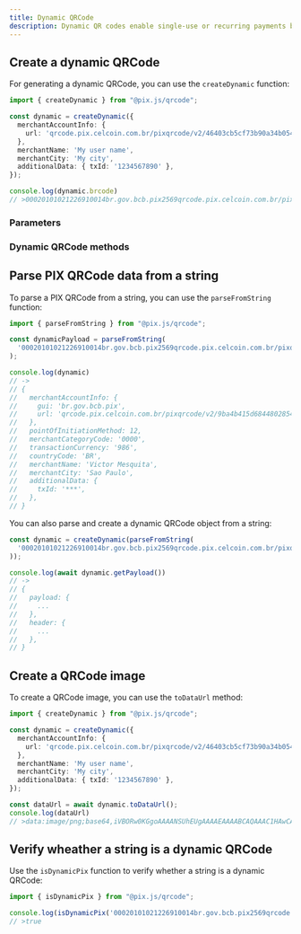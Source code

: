 ```yaml
---
title: Dynamic QRCode
description: Dynamic QR codes enable single-use or recurring payments by generating unique urls that can be used to process the payment.
---
```


## Create a dynamic QRCode

For generating a dynamic QRCode, you can use the `createDynamic` function:

```ts
import { createDynamic } from "@pix.js/qrcode";

const dynamic = createDynamic({
  merchantAccountInfo: {
    url: 'qrcode.pix.celcoin.com.br/pixqrcode/v2/46403cb5cf73b90a34b05467632f9a',
  },
  merchantName: 'My user name',
  merchantCity: 'My city',
  additionalData: { txId: '1234567890' },
});

console.log(dynamic.brcode)
// >00020101021226910014br.gov.bcb.pix2569qrcode.pix.celcoin.com.br/pixqrcode/v2/46403cb5cf73b90a34b05467632f9a52070503***63042C75
```

### Parameters
<AutoTypeTable path="./lib/pix-qrcode-types.ts" name="DynamicQrCodeParams" />


### Dynamic QRCode methods

<AutoTypeTable path="./lib/pix-qrcode-types.ts" name="DynamicQrCode" />

## Parse PIX QRCode data from a string

To parse a PIX QRCode from a string, you can use the `parseFromString` function:

```ts
import { parseFromString } from "@pix.js/qrcode";

const dynamicPayload = parseFromString(
  '00020101021226910014br.gov.bcb.pix2569qrcode.pix.celcoin.com.br/pixqrcode/v2/9ba4b415d68448028544e96ddcfb225204000053039865802BR5915Victor Mesquita6009Sao Paulo62070503***63042C75',
);

console.log(dynamic)
// ->
// {
//   merchantAccountInfo: {
//     gui: 'br.gov.bcb.pix',
//     url: 'qrcode.pix.celcoin.com.br/pixqrcode/v2/9ba4b415d68448028544e96ddcfb22',
//   },
//   pointOfInitiationMethod: 12,
//   merchantCategoryCode: '0000',
//   transactionCurrency: '986',
//   countryCode: 'BR',
//   merchantName: 'Victor Mesquita',
//   merchantCity: 'Sao Paulo',
//   additionalData: {
//     txId: '***',
//   },
// }
```

You can also parse and create a dynamic QRCode object from a string:

```ts
const dynamic = createDynamic(parseFromString(
  '00020101021226910014br.gov.bcb.pix2569qrcode.pix.celcoin.com.br/pixqrcode/v2/9ba4b415d68448028544e96ddcfb225204000053039865802BR5915Victor Mesquita6009Sao Paulo62070503***63042C75',
));

console.log(await dynamic.getPayload())
// ->
// {
//   payload: {
//     ...
//   },
//   header: {
//     ...
//   },
// }
```

## Create a QRCode image

To create a QRCode image, you can use the `toDataUrl` method:

```ts
import { createDynamic } from "@pix.js/qrcode";

const dynamic = createDynamic({
  merchantAccountInfo: {
    url: 'qrcode.pix.celcoin.com.br/pixqrcode/v2/46403cb5cf73b90a34b05467632f9a',
  },
  merchantName: 'My user name',
  merchantCity: 'My city',
  additionalData: { txId: '1234567890' },
});

const dataUrl = await dynamic.toDataUrl();
console.log(dataUrl)
// >data:image/png;base64,iVBORw0KGgoAAAANSUhEUgAAAAEAAAABCAQAAAC1HAwCAAAAC0lEQVR42mP8/x8AAwMCAO+ip1sAAAAASUVORK5CYII=
```

## Verify wheather a string is a dynamic QRCode

Use the `isDynamicPix` function to verify whether a string is a dynamic QRCode:

```ts
import { isDynamicPix } from "@pix.js/qrcode";

console.log(isDynamicPix('00020101021226910014br.gov.bcb.pix2569qrcode.pix.celcoin.com.br/pixqrcode/v2/9ba4b415d68448028544e96ddcfb225204000053039865802BR5919SqalaPay Pagamentos6007Barueri62070503***630469E8'))
// >true
